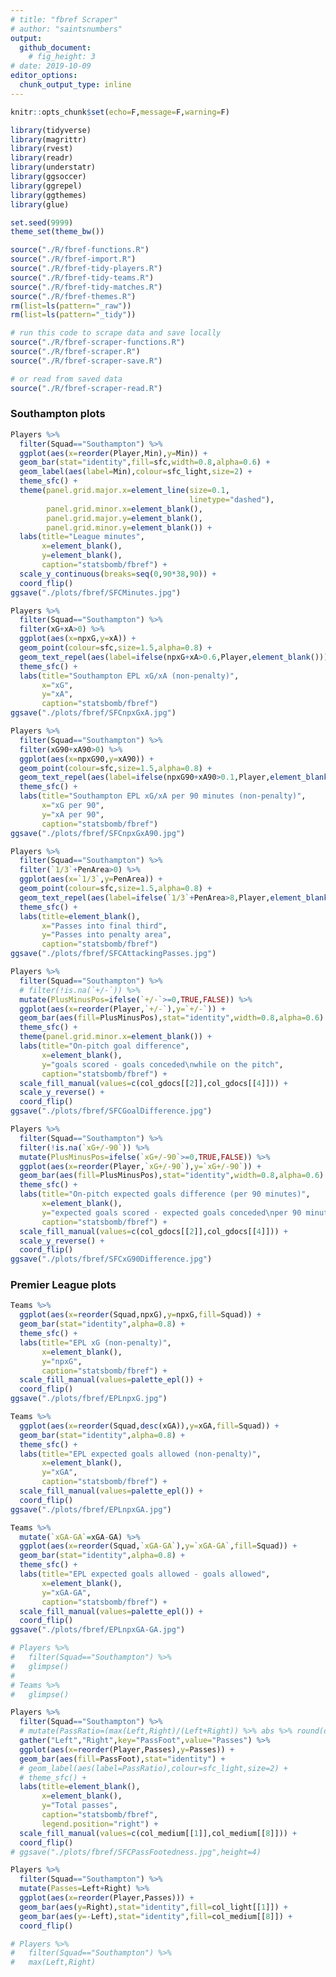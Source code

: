 ```yaml
---
# title: "fbref Scraper"
# author: "saintsnumbers"
output:
  github_document:
    # fig_height: 3
# date: 2019-10-09
editor_options:
  chunk_output_type: inline
---
```


```r
knitr::opts_chunk$set(echo=F,message=F,warning=F)

library(tidyverse)
library(magrittr)
library(rvest)
library(readr)
library(understatr)
library(ggsoccer)
library(ggrepel)
library(ggthemes)
library(glue)

set.seed(9999)
theme_set(theme_bw())

source("./R/fbref-functions.R")
source("./R/fbref-import.R")
source("./R/fbref-tidy-players.R")
source("./R/fbref-tidy-teams.R")
source("./R/fbref-tidy-matches.R")
source("./R/fbref-themes.R")
rm(list=ls(pattern="_raw"))
rm(list=ls(pattern="_tidy"))
```

```r
# run this code to scrape data and save locally
source("./R/fbref-scraper-functions.R")
source("./R/fbref-scraper.R")
source("./R/fbref-scraper-save.R")
```

```r
# or read from saved data
source("./R/fbref-scraper-read.R")
```



### Southampton plots

```r
Players %>%
  filter(Squad=="Southampton") %>%
  ggplot(aes(x=reorder(Player,Min),y=Min)) +
  geom_bar(stat="identity",fill=sfc,width=0.8,alpha=0.6) +
  geom_label(aes(label=Min),colour=sfc_light,size=2) +
  theme_sfc() +
  theme(panel.grid.major.x=element_line(size=0.1,
                                        linetype="dashed"),
        panel.grid.minor.x=element_blank(),
        panel.grid.major.y=element_blank(),
        panel.grid.minor.y=element_blank()) +
  labs(title="League minutes",
       x=element_blank(),
       y=element_blank(),
       caption="statsbomb/fbref") +
  scale_y_continuous(breaks=seq(0,90*38,90)) +
  coord_flip()
ggsave("./plots/fbref/SFCMinutes.jpg")

Players %>%
  filter(Squad=="Southampton") %>%
  filter(xG+xA>0) %>%
  ggplot(aes(x=npxG,y=xA)) +
  geom_point(colour=sfc,size=1.5,alpha=0.8) +
  geom_text_repel(aes(label=ifelse(npxG+xA>0.6,Player,element_blank())),size=3) +
  theme_sfc() +
  labs(title="Southampton EPL xG/xA (non-penalty)",
       x="xG",
       y="xA",
       caption="statsbomb/fbref")
ggsave("./plots/fbref/SFCnpxGxA.jpg")

Players %>%
  filter(Squad=="Southampton") %>%
  filter(xG90+xA90>0) %>%
  ggplot(aes(x=npxG90,y=xA90)) +
  geom_point(colour=sfc,size=1.5,alpha=0.8) +
  geom_text_repel(aes(label=ifelse(npxG90+xA90>0.1,Player,element_blank())),size=3) +
  theme_sfc() +
  labs(title="Southampton EPL xG/xA per 90 minutes (non-penalty)",
       x="xG per 90",
       y="xA per 90",
       caption="statsbomb/fbref")
ggsave("./plots/fbref/SFCnpxGxA90.jpg")

Players %>%
  filter(Squad=="Southampton") %>%
  filter(`1/3`+PenArea>0) %>%
  ggplot(aes(x=`1/3`,y=PenArea)) +
  geom_point(colour=sfc,size=1.5,alpha=0.8) +
  geom_text_repel(aes(label=ifelse(`1/3`+PenArea>8,Player,element_blank())),size=3) +
  theme_sfc() +
  labs(title=element_blank(),
       x="Passes into final third",
       y="Passes into penalty area",
       caption="statsbomb/fbref")
ggsave("./plots/fbref/SFCAttackingPasses.jpg")

Players %>%
  filter(Squad=="Southampton") %>%
  # filter(!is.na(`+/-`)) %>%
  mutate(PlusMinusPos=ifelse(`+/-`>=0,TRUE,FALSE)) %>%
  ggplot(aes(x=reorder(Player,`+/-`),y=`+/-`)) +
  geom_bar(aes(fill=PlusMinusPos),stat="identity",width=0.8,alpha=0.6) +
  theme_sfc() +
  theme(panel.grid.minor.x=element_blank()) +
  labs(title="On-pitch goal difference",
       x=element_blank(),
       y="goals scored - goals conceded\nwhile on the pitch",
       caption="statsbomb/fbref") +
  scale_fill_manual(values=c(col_gdocs[[2]],col_gdocs[[4]])) +
  scale_y_reverse() +
  coord_flip()
ggsave("./plots/fbref/SFCGoalDifference.jpg")

Players %>%
  filter(Squad=="Southampton") %>%
  filter(!is.na(`xG+/-90`)) %>%
  mutate(PlusMinusPos=ifelse(`xG+/-90`>=0,TRUE,FALSE)) %>%
  ggplot(aes(x=reorder(Player,`xG+/-90`),y=`xG+/-90`)) +
  geom_bar(aes(fill=PlusMinusPos),stat="identity",width=0.8,alpha=0.6) +
  theme_sfc() +
  labs(title="On-pitch expected goals difference (per 90 minutes)",
       x=element_blank(),
       y="expected goals scored - expected goals conceded\nper 90 minutes while on the pitch",
       caption="statsbomb/fbref") +
  scale_fill_manual(values=c(col_gdocs[[2]],col_gdocs[[4]])) +
  scale_y_reverse() +
  coord_flip()
ggsave("./plots/fbref/SFCxG90Difference.jpg")
```

### Premier League plots

```r
Teams %>%
  ggplot(aes(x=reorder(Squad,npxG),y=npxG,fill=Squad)) +
  geom_bar(stat="identity",alpha=0.8) +
  theme_sfc() +
  labs(title="EPL xG (non-penalty)",
       x=element_blank(),
       y="npxG",
       caption="statsbomb/fbref") +
  scale_fill_manual(values=palette_epl()) +
  coord_flip()
ggsave("./plots/fbref/EPLnpxG.jpg")

Teams %>%
  ggplot(aes(x=reorder(Squad,desc(xGA)),y=xGA,fill=Squad)) +
  geom_bar(stat="identity",alpha=0.8) +
  theme_sfc() +
  labs(title="EPL expected goals allowed (non-penalty)",
       x=element_blank(),
       y="xGA",
       caption="statsbomb/fbref") +
  scale_fill_manual(values=palette_epl()) +
  coord_flip()
ggsave("./plots/fbref/EPLnpxGA.jpg")

Teams %>%
  mutate(`xGA-GA`=xGA-GA) %>%
  ggplot(aes(x=reorder(Squad,`xGA-GA`),y=`xGA-GA`,fill=Squad)) +
  geom_bar(stat="identity",alpha=0.8) +
  theme_sfc() +
  labs(title="EPL expected goals allowed - goals allowed",
       x=element_blank(),
       y="xGA-GA",
       caption="statsbomb/fbref") +
  scale_fill_manual(values=palette_epl()) +
  coord_flip()
ggsave("./plots/fbref/EPLnpxGA-GA.jpg")
```

```r
# Players %>%
#   filter(Squad=="Southampton") %>%
#   glimpse()
# 
# Teams %>%
#   glimpse()
```



```r
Players %>%
  filter(Squad=="Southampton") %>%
  # mutate(PassRatio=(max(Left,Right)/(Left+Right)) %>% abs %>% round(digits=2)) %>%
  gather("Left","Right",key="PassFoot",value="Passes") %>%
  ggplot(aes(x=reorder(Player,Passes),y=Passes)) +
  geom_bar(aes(fill=PassFoot),stat="identity") +
  # geom_label(aes(label=PassRatio),colour=sfc_light,size=2) +
  # theme_sfc() +
  labs(title=element_blank(),
       x=element_blank(),
       y="Total passes",
       caption="statsbomb/fbref",
       legend.position="right") +
  scale_fill_manual(values=c(col_medium[[1]],col_medium[[8]])) +
  coord_flip()
# ggsave("./plots/fbref/SFCPassFootedness.jpg",height=4)

Players %>%
  filter(Squad=="Southampton") %>%
  mutate(Passes=Left+Right) %>%
  ggplot(aes(x=reorder(Player,Passes))) +
  geom_bar(aes(y=Right),stat="identity",fill=col_light[[1]]) +
  geom_bar(aes(y=-Left),stat="identity",fill=col_medium[[8]]) +
  coord_flip()

# Players %>%
#   filter(Squad=="Southampton") %>%
#   max(Left,Right)
```